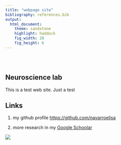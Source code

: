 ```yaml
---
title: "webpage site"
bibliography: references.bib
output: 
  html_document:
    theme: sandstone
    highlight: haddock
    fig_width: 20
    fig_height: 6
---
```


```{=html}
<style type="text/css">
.title {
  display: none;
}

#getting-started img {
  margin-right: 10px;
}

</style>
```
<div class="row" style="padding-top: 30px;">

::: col-sm-6
# **Neuroscience lab**

This is a test web site. Just a test

## Links

1.  my github profile <https://github.com/navarroelisa>

2.  more research in my [Google Schoolar](https://scholar.google.com/citations?user=fa-E_e8AAAAJ&hl=en)
:::

::: col-sm-6
<a href = "https://www.ucm.es/"> ![](images/word-cloud.png) </a>
:::
